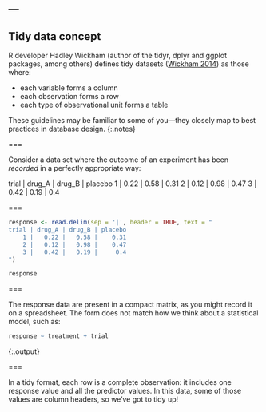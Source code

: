 ---
---

## Tidy data concept

R developer Hadley Wickham (author of the tidyr, dplyr and ggplot packages, among others) defines tidy datasets ([Wickham 2014](http://www.jstatsoft.org/v59/i10/paper)) as those where:

* each variable forms a column
* each observation forms a row
* each type of observational unit forms a table

These guidelines may be familiar to some of you---they closely map to best practices in database design.
{:.notes}

===

Consider a data set where the outcome of an experiment has been *recorded* in a perfectly appropriate way:

trial | drug_A | drug_B | placebo
    1 |   0.22 |   0.58 |    0.31
    2 |   0.12 |   0.98 |    0.47
    3 |   0.42 |   0.19 |     0.4

===

```r
response <- read.delim(sep = '|', header = TRUE, text = "
trial | drug_A | drug_B | placebo
    1 |   0.22 |   0.58 |    0.31
    2 |   0.12 |   0.98 |    0.47
    3 |   0.42 |   0.19 |     0.4
")
```
```r
response
```

===

The response data are present in a compact matrix, as you might record it on a spreadsheet. The form does not match how we think about a statistical model, such as:

~~~r
response ~ treatment + trial
~~~
{:.output}

===

In a tidy format, each row is a complete observation: it includes one response value and all the predictor values. In this data, some of those values are column headers, so we've got to tidy up!

<!--
===

Question
: How would you structure this data in a tidy format as defined above?

Answer
: {:.fragment} Currently, `response` has multiple observations in each row: the observed response in the treatment group and in the control group. For analysis, the data should include a categorical variable for treatment vs. control. 

To put it another way, if your analysis needs some set of names that are found in the column headers to serve as predictors, then you've got to tidy up!
{:.notes}
-->
